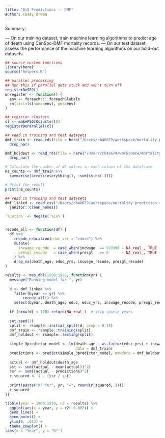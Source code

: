 ```yaml
---
title: "Sl3 Predictions -- DMF" 
author: Casey Breen
---
```


Summary: 

— On our training dataset, train machine learning algorithms to predict age of death using CenSoc-DMF mortality records.
— On our test dataset, assess the performance of the machine learning algorithms on our hold-out datasets. 

```r
## source custom functions 
library(here)
source("helpers.R")

## parallel processing 
## Run this if parallel gets stuck and won't turn off
registerDoSEQ()
unregister <- function() {
  env <- foreach:::.foreachGlobals
  rm(list=ls(name=env), pos=env)
}

## register clusters 
cl <- makePSOCKcluster(8)
registerDoParallel(cl)

## read in training and test datasets 
dmf_train <- read_rds(file = here("/Users/cb48679/workspace/mortality_prediction_replication/data/censoc_dmf_train_data_new.rds")) %>% 
  drop_na() 

dmf_holdout <- read_rds(file = here("/Users/cb48679/workspace/mortality_prediction_replication/data/censoc_dmf_train_data_new.rds")) %>%
  drop_na() 

# Calculate the number of NA values in each column of the dataframe
na_counts <- dmf_train %>%
  summarise(across(everything(), ~sum(is.na(.))))

# Print the result
print(na_counts)

```


```r
## read in training and test datasets 
dmf_linked <- read_csv("/Users/cb48679/workspace/mortality_prediction_replication/data/censoc_dmf_v3_linked.csv") %>% 
  janitor::clean_names()

`%notin%` <- Negate(`%in%`)


recode_all <- function(df) {
  df %>%
    recode_education(educ_var = "educd") %>%
    mutate(
      incwage_recode  = case_when(incwage  == 999998 ~ NA_real_, TRUE ~ incwage),
      presgl_recode   = case_when(presgl   == 0      ~ NA_real_, TRUE ~ occscore)
    ) %>%
    drop_na(death_age, educ_yrs, incwage_recode, presgl_recode)
}

results <- map_dbl(1900:1920, function(yr) {
  message("Running model for ", yr)
  
  d <- dmf_linked %>%
    filter(byear == yr) %>%
        recode_all() %>% 
    select(byear, death_age, educ, educ_yrs, incwage_recode, presgl_recode) 
  
  if (nrow(d) < 100) return(NA_real_)  # skip sparse years
  
  set.seed(2)
  split <- rsample::initial_split(d, prop = 0.75)
  dmf_train <- rsample::training(split)
  dmf_holdout <- rsample::testing(split)
  
  simple_3predictor_model <- lm(death_age ~ as.factor(educ_yrs) + incwage_recode + as.factor(presgl_recode),
                                data = dmf_train)
  predictions <- predict(simple_3predictor_model, newdata = dmf_holdout)
  
  actual <- dmf_holdout$death_age
  sst <- sum((actual - mean(actual))^2)
  ssr <- sum((actual - predictions)^2)
  r_squared <- 1 - (ssr / sst)
  
  print(paste("R² for", yr, "=", round(r_squared, 3)))
  r_squared
})

tibble(year = 1900:1920, r2 = results) %>% 
  ggplot(aes(x = year, y = r2+ 0.002)) +
  geom_line() +
  geom_point() + 
  ylim(0, .013) + 
  theme_cowplot() + 
labs(x = "Year", y = "R²")
```
